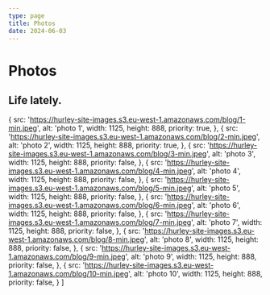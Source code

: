 ```yaml
---
type: page
title: Photos
date: 2024-06-03
---
```


# Photos

## Life lately.

  {
    src: 'https://hurley-site-images.s3.eu-west-1.amazonaws.com/blog/1-min.jpeg',
    alt: 'photo 1',
    width: 1125,
    height: 888,
    priority: true,
  },
  {
    src: 'https://hurley-site-images.s3.eu-west-1.amazonaws.com/blog/2-min.jpeg',
    alt: 'photo 2',
    width: 1125,
    height: 888,
     priority: true,
  },
  {
    src: 'https://hurley-site-images.s3.eu-west-1.amazonaws.com/blog/3-min.jpeg',
    alt: 'photo 3',
    width: 1125,
    height: 888,
    priority: false,
  },
  {
    src: 'https://hurley-site-images.s3.eu-west-1.amazonaws.com/blog/4-min.jpeg',
    alt: 'photo 4',
    width: 1125,
    height: 888,
    priority: false,
  },
  {
    src: 'https://hurley-site-images.s3.eu-west-1.amazonaws.com/blog/5-min.jpeg',
    alt: 'photo 5',
    width: 1125,
    height: 888,
    priority: false,
  },
  {
    src: 'https://hurley-site-images.s3.eu-west-1.amazonaws.com/blog/6-min.jpeg',
    alt: 'photo 6',
    width: 1125,
    height: 888,
    priority: false,
  },
  {
    src: 'https://hurley-site-images.s3.eu-west-1.amazonaws.com/blog/7-min.jpeg',
    alt: 'photo 7',
    width: 1125,
    height: 888,
    priority: false,
  },
  {
    src: 'https://hurley-site-images.s3.eu-west-1.amazonaws.com/blog/8-min.jpeg',
    alt: 'photo 8',
    width: 1125,
    height: 888,
    priority: false,
  },
  {
    src: 'https://hurley-site-images.s3.eu-west-1.amazonaws.com/blog/9-min.jpeg',
    alt: 'photo 9',
    width: 1125,
    height: 888,
    priority: false,
  },
  {
    src: 'https://hurley-site-images.s3.eu-west-1.amazonaws.com/blog/10-min.jpeg',
    alt: 'photo 10',
    width: 1125,
    height: 888,
    priority: false,
  }
]

<ImageWrapper images={images}/>
